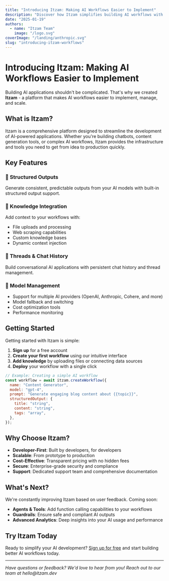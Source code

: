 ```yaml
---
title: "Introducing Itzam: Making AI Workflows Easier to Implement"
description: "Discover how Itzam simplifies building AI workflows with structured outputs, knowledge integration, and powerful model management features."
date: "2025-01-19"
authors:
  - name: "Itzam Team"
    image: "/logo.svg"
coverImage: "/landing/anthropic.svg"
slug: "introducing-itzam-workflows"
---
```


# Introducing Itzam: Making AI Workflows Easier to Implement

Building AI applications shouldn't be complicated. That's why we created **Itzam** - a platform that makes AI workflows easier to implement, manage, and scale.

## What is Itzam?

Itzam is a comprehensive platform designed to streamline the development of AI-powered applications. Whether you're building chatbots, content generation tools, or complex AI workflows, Itzam provides the infrastructure and tools you need to get from idea to production quickly.

## Key Features

### 🔧 Structured Outputs

Generate consistent, predictable outputs from your AI models with built-in structured output support.

### 🧠 Knowledge Integration

Add context to your workflows with:

- File uploads and processing
- Web scraping capabilities
- Custom knowledge bases
- Dynamic context injection

### 💬 Threads & Chat History

Build conversational AI applications with persistent chat history and thread management.

### 🎯 Model Management

- Support for multiple AI providers (OpenAI, Anthropic, Cohere, and more)
- Model fallback and switching
- Cost optimization tools
- Performance monitoring

## Getting Started

Getting started with Itzam is simple:

1. **Sign up** for a free account
2. **Create your first workflow** using our intuitive interface
3. **Add knowledge** by uploading files or connecting data sources
4. **Deploy** your workflow with a single click

```javascript
// Example: Creating a simple AI workflow
const workflow = await itzam.createWorkflow({
  name: "Content Generator",
  model: "gpt-4",
  prompt: "Generate engaging blog content about {{topic}}",
  structuredOutput: {
    title: "string",
    content: "string",
    tags: "array",
  },
});
```

## Why Choose Itzam?

- **Developer-First**: Built by developers, for developers
- **Scalable**: From prototype to production
- **Cost-Effective**: Transparent pricing with no hidden fees
- **Secure**: Enterprise-grade security and compliance
- **Support**: Dedicated support team and comprehensive documentation

## What's Next?

We're constantly improving Itzam based on user feedback. Coming soon:

- **Agents & Tools**: Add function calling capabilities to your workflows
- **Guardrails**: Ensure safe and compliant AI outputs
- **Advanced Analytics**: Deep insights into your AI usage and performance

## Try Itzam Today

Ready to simplify your AI development? [Sign up for free](https://itzam.dev) and start building better AI workflows today.

---

_Have questions or feedback? We'd love to hear from you! Reach out to our team at hello@itzam.dev_
